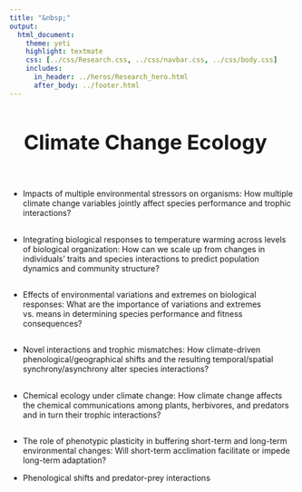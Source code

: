 ```yaml
---
title: "&nbsp;"
output:
  html_document:
    theme: yeti
    highlight: textmate
    css: [../css/Research.css, ../css/navbar.css, ../css/body.css]
    includes:
      in_header: ../heros/Research_hero.html
      after_body: ../footer.html
---
```


<style>
h1 {text-align: center !important; 
   font-weight: bold !important; 
   font-size: 36px !important;
   line-height: 1.5em;}
   
h2 {font-weight: bold !important;} 
   
.External_link{
  border-radius: 5px;
  border: none;
  text-align: center;
  text-decoration: none;
  display: inline-block;
  width: 60px;
}

#climate-change-ecology {
 width: 115%; margin-left: -50px;
}

</style>

# Climate Change Ecology

<br>

*	Impacts of multiple environmental stressors on organisms: How multiple climate change variables jointly affect species performance and trophic interactions?

<div style="height: 0.1em;"></div>

*	Integrating biological responses to temperature warming across levels of biological organization: How can we scale up from changes in individuals’ traits and species interactions to predict population dynamics and community structure?

<div style="height: 0.1em;"></div>

*	Effects of environmental variations and extremes on biological responses: What are the importance of variations and extremes vs. means in determining species performance and fitness consequences?

<div style="height: 0.1em;"></div>

*	Novel interactions and trophic mismatches: How climate-driven phenological/geographical shifts and the resulting temporal/spatial synchrony/asynchrony alter species interactions?

<div style="height: 0.1em;"></div>

* Chemical ecology under climate change: How climate change affects the chemical communications among plants, herbivores, and predators and in turn their trophic interactions? 

<div style="height: 0.1em;"></div>

* The role of phenotypic plasticity in buffering short-term and long-term environmental changes: Will short-term acclimation facilitate or impede long-term adaptation?


* Phenological shifts and predator-prey interactions

